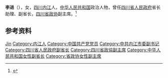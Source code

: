 {{Otheruses|other=名为李进的其他人物|李进}}

'''李进'''（{{bd|1942年|}}），女，[[四川|四川]][[内江|内江]]人，[[中华人民共和国|中华人民共和国]]政治人物，曾任[[四川省人民政府|四川省人民政府]]省长助理、副省长，[[四川省政协|四川省政协]]副主席。<ref>{{Cite book|title=中华人民共和国职官志|author=何虎生, 李耀东, 向常福主编|publisher=中国社会出版社|year=2003|isbn=9787800883934|location=北京|pages=}}</ref>

== 参考资料 ==
{{reflist}}

{{中国人物小作品}}

{{Authority control}}
{{DEFAULTSORT:Li李}}
[[Category:李姓|Jin]]
[[Category:内江人|Category:内江人]]
[[Category:中国共产党党员|Category:中国共产党党员]]
[[Category:中共内江市委副书记|Category:中共内江市委副书记]]
[[Category:四川省人民政府副省长|Category:四川省人民政府副省长]]
[[Category:四川省政協副主席|Category:四川省政協副主席]]
[[Category:中华人民共和国女性副省长|Category:中华人民共和国女性副省长]]
[[Category:省政协女性副主席|Category:省政协女性副主席]]